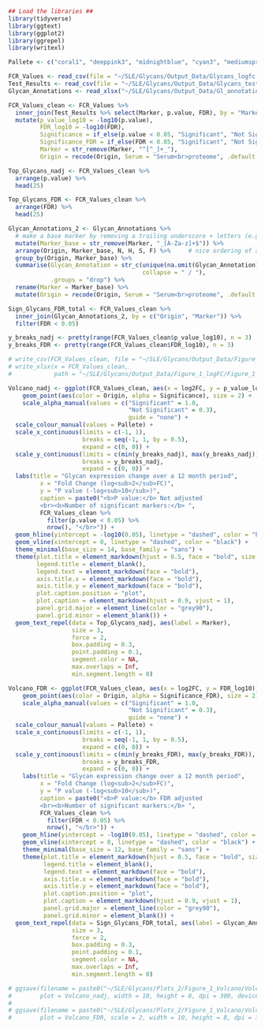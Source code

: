 ```r

## Load the libraries ##
library(tidyverse)
library(ggtext)
library(ggplot2)
library(ggrepel)
library(writexl)

Pallete <- c("coral1", "deeppink3", "midnightblue", "cyan3", "mediumspringgreen", "yellow3")

```

```r

FCR_Values <- read_csv(file = "~/SLE/Glycans/Output_Data/Glycans_logfc.csv")
Test_Results <- read_csv(file = "~/SLE/Glycans/Output_Data/Glycans_test_results.csv")
Glycan_Annotations <- read_xlsx("~/SLE/Glycans/Output_Data/Gl_annotations.xlsx")

```


```r

FCR_Values_clean <- FCR_Values %>% 
  inner_join(Test_Results %>% select(Marker, p.value, FDR), by = "Marker") %>% 
  mutate(p_value_log10 = -log10(p.value), 
         FDR_log10 = -log10(FDR), 
         Significance = if_else(p.value < 0.05, "Significant", "Not Significant"), 
         Significance_FDR = if_else(FDR < 0.05, "Significant", "Not Significant"), 
         Marker = str_remove(Marker, "^[^_]+_"), 
         Origin = recode(Origin, Serum = "Serum<br>proteome", .default = Origin)) 

Top_Glycans_nadj <- FCR_Values_clean %>%
  arrange(p.value) %>% 
  head(25)

Top_Glycans_FDR <- FCR_Values_clean %>%
  arrange(FDR) %>% 
  head(25)

Glycan_Annotations_2 <- Glycan_Annotations %>%
  # make a base marker by removing a trailing underscore + letters (e.g., _a, _b, _d)
  mutate(Marker_base = str_remove(Marker, "_[A-Za-z]+$")) %>%
  arrange(Origin, Marker_base, N, H, S, F) %>%     # nice ordering of annotations
  group_by(Origin, Marker_base) %>%
  summarise(Glycan_Annotation = str_c(unique(na.omit(Glycan_Annotation)), 
                                      collapse = " / "),
            .groups = "drop") %>%
  rename(Marker = Marker_base) %>% 
  mutate(Origin = recode(Origin, Serum = "Serum<br>proteome", .default = Origin))

Sign_Glycans_FDR_total <- FCR_Values_clean %>% 
  inner_join(Glycan_Annotations_2, by = c("Origin", "Marker")) %>% 
  filter(FDR < 0.05)

y_breaks_nadj <- pretty(range(FCR_Values_clean$p_value_log10), n = 3)
y_breaks_FDR <- pretty(range(FCR_Values_clean$FDR_log10), n = 3)

# write_csv(FCR_Values_clean, file = "~/SLE/Glycans/Output_Data/Figure_1_logFC/Glycans_logFC.csv")
# write_xlsx(x = FCR_Values_clean, 
#            path = "~/SLE/Glycans/Output_Data/Figure_1_logFC/Figure_1_Glycans_volcano.xlsx")

```


```r

Volcano_nadj <- ggplot(FCR_Values_clean, aes(x = log2FC, y = p_value_log10)) +
    geom_point(aes(color = Origin, alpha = Significance), size = 2) +
    scale_alpha_manual(values = c("Significant" = 1.0, 
                                  "Not Significant" = 0.3), 
                                  guide = "none") +
  scale_colour_manual(values = Pallete) +
  scale_x_continuous(limits = c(-1, 1), 
                     breaks = seq(-1, 1, by = 0.5), 
                     expand = c(0, 0)) +
  scale_y_continuous(limits = c(min(y_breaks_nadj), max(y_breaks_nadj)), 
                     breaks = y_breaks_nadj, 
                     expand = c(0, 0)) +  
  labs(title = "Glycan expression change over a 12 month period", 
         x = "Fold Change (log<sub>2</sub>FC)", 
         y = "P value (-log<sub>10</sub>)", 
         caption = paste0("<b>P value:</b> Not adjusted
         <br><b>Number of significant markers:</b> ", 
         FCR_Values_clean %>% 
           filter(p.value < 0.05) %>% 
           nrow(), "</br>")) + 
  geom_hline(yintercept = -log10(0.05), linetype = "dashed", color = "black") +  
  geom_vline(xintercept = 0, linetype = "dashed", color = "black") +  
  theme_minimal(base_size = 14, base_family = "sans") +
  theme(plot.title = element_markdown(hjust = 0.5, face = "bold", size = 14),
        legend.title = element_blank(), 
        legend.text = element_markdown(face = "bold"),
        axis.title.x = element_markdown(face = "bold"), 
        axis.title.y = element_markdown(face = "bold"), 
        plot.caption.position = "plot", 
        plot.caption = element_markdown(hjust = 0.9, vjust = 1),
        panel.grid.major = element_line(color = "grey90"),
        panel.grid.minor = element_blank()) +
  geom_text_repel(data = Top_Glycans_nadj, aes(label = Marker), 
                  size = 3, 
                  force = 2,
                  box.padding = 0.3, 
                  point.padding = 0.1, 
                  segment.color = NA, 
                  max.overlaps = Inf, 
                  min.segment.length = 0)

Volcano_FDR <- ggplot(FCR_Values_clean, aes(x = log2FC, y = FDR_log10)) +
    geom_point(aes(color = Origin, alpha = Significance_FDR), size = 2) +
    scale_alpha_manual(values = c("Significant" = 1.0, 
                                  "Not Significant" = 0.3), 
                                  guide = "none") +
  scale_colour_manual(values = Pallete) +
  scale_x_continuous(limits = c(-1, 1), 
                     breaks = seq(-1, 1, by = 0.5), 
                     expand = c(0, 0)) +
  scale_y_continuous(limits = c(min(y_breaks_FDR), max(y_breaks_FDR)), 
                     breaks = y_breaks_FDR, 
                     expand = c(0, 0)) +  
    labs(title = "Glycan expression change over a 12 month period", 
         x = "Fold Change (log<sub>2</sub>FC)", 
         y = "P value (-log<sub>10</sub>)", 
         caption = paste0("<b>P value:</b> FDR adjusted
         <br><b>Number of significant markers:</b> ", 
         FCR_Values_clean %>% 
           filter(FDR < 0.05) %>% 
           nrow(), "</br>")) +   
    geom_hline(yintercept = -log10(0.05), linetype = "dashed", color = "black") +  
    geom_vline(xintercept = 0, linetype = "dashed", color = "black") +  
    theme_minimal(base_size = 12, base_family = "sans") +
    theme(plot.title = element_markdown(hjust = 0.5, face = "bold", size = 14),
          legend.title = element_blank(), 
          legend.text = element_markdown(face = "bold"),
          axis.title.x = element_markdown(face = "bold"), 
          axis.title.y = element_markdown(face = "bold"), 
          plot.caption.position = "plot", 
          plot.caption = element_markdown(hjust = 0.9, vjust = 1),
          panel.grid.major = element_line(color = "grey90"),
          panel.grid.minor = element_blank()) +
  geom_text_repel(data = Sign_Glycans_FDR_total, aes(label = Glycan_Annotation), 
                  size = 3, 
                  force = 2,
                  box.padding = 0.3, 
                  point.padding = 0.1, 
                  segment.color = NA, 
                  max.overlaps = Inf, 
                  min.segment.length = 0)

# ggsave(filename = paste0("~/SLE/Glycans/Plots_2/Figure_1_Volcano/Volcano_nadj.jpeg"),
#        plot = Volcano_nadj, width = 10, height = 8, dpi = 300, device = "jpeg")
# 
# ggsave(filename = paste0("~/SLE/Glycans/Plots_2/Figure_1_Volcano/Volcano_FDR_all_glycans_new_annot.jpeg"),
#        plot = Volcano_FDR, scale = 2, width = 10, height = 8, dpi = 300, device = "jpeg")

```